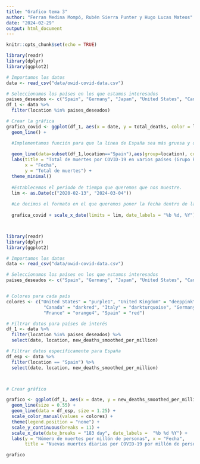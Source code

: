 ```yaml
---
title: "Grafico tema 3"
author: "Ferran Medina Mompó, Rubén Sierra Punter y Hugo Lucas Mateos"
date: "2024-02-29"
output: html_document
---
```


```r
knitr::opts_chunk$set(echo = TRUE)
```

```r
library(readr)
library(dplyr)
library(ggplot2)

# Importamos los datos
data <- read_csv("data/owid-covid-data.csv")

# Seleccionamos los países en los que estamos interesados
paises_deseados <- c("Spain", "Germany", "Japan", "United States", "Canada", "France", "Italy", "United Kingdom")
df_1 <- data %>%
  filter(location %in% paises_deseados)

# Crear la gráfica
grafica_covid <- ggplot(df_1, aes(x = date, y = total_deaths, color = location)) + 
  geom_line() +

  #Implementamos función para que la linea de España sea más gruesa y de color rojo.
  
  geom_line(data=subset(df_1,location=="Spain"),aes(group=location), color="red", size=1.5)
  labs(title = "Total de muertes por COVID-19 en varios países (Grupo R)",
       x = "Fecha",
       y = "Total de muertes") +
  theme_minimal()
  
  #Establecemos el periodo de tiempo que queremos que nos muestre.
  lim <- as.Date(c("2020-02-13", "2024-03-04"))
  
  #Le decimos el formato en el que queremos poner la fecha dentro de la gráfica.
  
  grafica_covid + scale_x_date(limits = lim, date_labels = "%b %d, %Y")




```

```r
library(readr)
library(dplyr)
library(ggplot2)

# Importamos los datos
data <- read_csv("data/owid-covid-data.csv")

# Seleccionamos los países en los que estamos interesados
paises_deseados <- c("Spain", "Germany", "Japan", "United States", "Canada", "France", "Italy", "United Kingdom")


# Colores para cada país
colores <- c("United States" = "purple1", "United Kingdom" = "deeppink", "Japan" = "azure4", 
              "Canada" = "darkred", "Italy" = "darkturquoise", "Germany" = "chartreuse4", 
              "France" = "orange4", "Spain" = "red")

# Filtrar datos para países de interés
df_1 <- data %>%
  filter(location %in% paises_deseados) %>%
  select(date, location, new_deaths_smoothed_per_million)

# Filtrar datos específicamente para España
df_esp <- data %>%
  filter(location == "Spain") %>%
  select(date, location, new_deaths_smoothed_per_million)



# Crear gráfico 

grafico <- ggplot(df_1, aes(x = date, y = new_deaths_smoothed_per_million, color = location)) +
  geom_line(size = 0.55) +
  geom_line(data = df_esp, size = 1.25) +
  scale_color_manual(values = colores) +
  theme(legend.position = "none") +
  scale_y_continuous(breaks = 11) +
  scale_x_date(date_breaks = "183 day", date_labels =  "%b %d %Y") +
  labs(y = "Número de muertes por millón de personas", x = "Fecha", 
       title = "Nuevas muertes diarias por COVID-19 por millón de personas")

grafico

```
